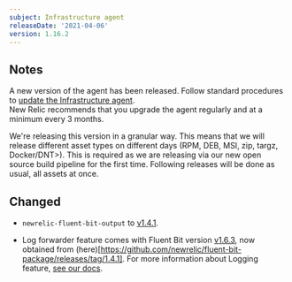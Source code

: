 ```yaml
---
subject: Infrastructure agent
releaseDate: '2021-04-06'
version: 1.16.2
---
```


## Notes

A new version of the agent has been released. Follow standard procedures to [update the Infrastructure agent](/docs/infrastructure/install-configure-manage-infrastructure/update-or-uninstall/update-infrastructure-agent).  
New Relic recommends that you upgrade the agent regularly and at a minimum every 3 months.

<Callout variant="important">
  We're releasing this version in a granular way. This means that we will release different asset types on different days (RPM, DEB, MSI, zip, targz, <DNT>Docker/DNT>).
  This is required as we are releasing via our new open source build pipeline for the first time. Following releases will be done as usual, all assets at once.
</Callout>

## Changed

* `newrelic-fluent-bit-output` to [v1.4.1](https://github.com/newrelic/newrelic-fluent-bit-output/tree/1.4.1).


* Log forwarder feature comes with <DNT>Fluent Bit</DNT> version [v1.6.3](https://github.com/fluent/fluent-bit/releases/tag/v1.6.3), now obtained from (here)[https://github.com/newrelic/fluent-bit-package/releases/tag/1.4.1]. For more information about Logging feature, [see our docs](/docs/logs/enable-log-management-new-relic/enable-log-monitoring-new-relic/forward-your-logs-using-infrastructure-agent#agent-logs).
